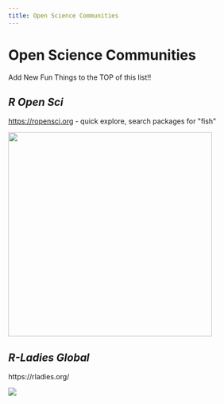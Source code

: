 ```yaml
---
title: Open Science Communities
---
```


# Open Science Communities

Add New Fun Things to the TOP of this list!!

## *R Open Sci*

[https://ropensci.org](https://ropensci.org/) - quick explore, search packages for \"fish\"

![](images/RopenSci.PNG){width="410"}

## *R-Ladies Global*

https://rladies.org/

![](images/RLadies.PNG)

## 
